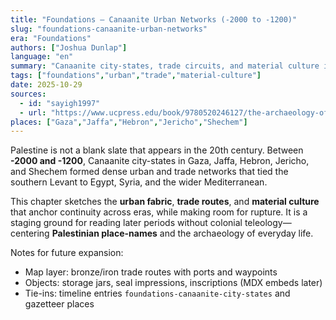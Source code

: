 ```yaml
---
title: "Foundations — Canaanite Urban Networks (-2000 to -1200)"
slug: "foundations-canaanite-urban-networks"
era: "Foundations"
authors: ["Joshua Dunlap"]
language: "en"
summary: "Canaanite city-states, trade circuits, and material culture in Palestine as groundwork for later continuity and rupture."
tags: ["foundations","urban","trade","material-culture"]
date: 2025-10-29
sources:
  - id: "sayigh1997"
  - url: "https://www.ucpress.edu/book/9780520246127/the-archaeology-of-society-in-the-holy-land"
places: ["Gaza","Jaffa","Hebron","Jericho","Shechem"]
---
```


Palestine is not a blank slate that appears in the 20th century. Between **-2000 and -1200**, Canaanite
city-states in Gaza, Jaffa, Hebron, Jericho, and Shechem formed dense urban and trade networks that tied the
southern Levant to Egypt, Syria, and the wider Mediterranean.

This chapter sketches the **urban fabric**, **trade routes**, and **material culture** that anchor continuity
across eras, while making room for rupture. It is a staging ground for reading later periods without
colonial teleology—centering **Palestinian place-names** and the archaeology of everyday life.

Notes for future expansion:
- Map layer: bronze/iron trade routes with ports and waypoints
- Objects: storage jars, seal impressions, inscriptions (MDX embeds later)
- Tie-ins: timeline entries `foundations-canaanite-city-states` and gazetteer places
